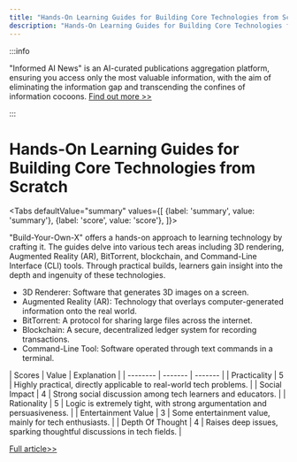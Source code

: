 ```yaml
---
title: "Hands-On Learning Guides for Building Core Technologies from Scratch"
description: "Hands-On Learning Guides for Building Core Technologies from Scratch"
---
```



:::info

"Informed AI News" is an AI-curated publications aggregation platform, ensuring you access only the most valuable information, with the aim of eliminating the information gap and transcending the confines of information cocoons.  [Find out more >>](/docs/guides)

:::

# Hands-On Learning Guides for Building Core Technologies from Scratch


<Tabs
	defaultValue="summary"
	values={[
	{label: 'summary', value: 'summary'},
	{label: 'score', value: 'score'},
]}>
<TabItem value="summary">


"Build-Your-Own-X" offers a hands-on approach to learning technology by crafting it. The guides delve into various tech areas including 3D rendering, Augmented Reality (AR), BitTorrent, blockchain, and Command-Line Interface (CLI) tools. Through practical builds, learners gain insight into the depth and ingenuity of these technologies.
- 3D Renderer: Software that generates 3D images on a screen.
- Augmented Reality (AR): Technology that overlays computer-generated information onto the real world.
- BitTorrent: A protocol for sharing large files across the internet.
- Blockchain: A secure, decentralized ledger system for recording transactions.
- Command-Line Tool: Software operated through text commands in a terminal.
</TabItem>
<TabItem value="score">
	| Scores     | Value   | Explanation |
	| -------- | ------- | ------- |
	| Practicality  | 5    | Highly practical, directly applicable to real-world tech problems.    |
	| Social Impact | 4     | Strong social discussion among tech learners and educators.    |
	| Rationality    | 5    | Logic is extremely tight, with strong argumentation and persuasiveness.    |
	| Entertainment Value    | 3    | Some entertainment value, mainly for tech enthusiasts.    |
	| Depth Of Thought    | 4    | Raises deep issues, sparking thoughtful discussions in tech fields.    |
</TabItem>
</Tabs>

[Full article>>](https://github.com/codecrafters-io/build-your-own-x)
